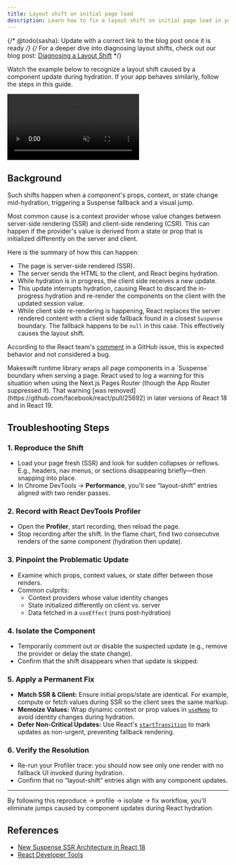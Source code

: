 ```yaml
---
title: Layout shift on initial page load 
description: Learn how to fix a layout shift on initial page load in your app
---
```


{/* @todo(sasha): Update with a correct link to the blog post once it is ready */}
{/* <Note>
For a deeper dive into diagnosing layout shifts, check out our blog post: [Diagnosing a Layout Shift](/blog/diagnosing-layout-shifts)
</Note> */}

Watch the example below to recognize a layout shift caused by a component update during hydration. If your app behaves similarly, follow the steps in this guide.

<Frame>
  <video
    muted
    loop
    playsInline
    controls
    title="Layout shift example"
    className="w-full aspect-video"
    src="/images/developer/guides/troubleshooting/layout-shift/layout-shift.mp4"
  ></video>
</Frame>

## Background

Such shifts happen when a component's props, context, or state change mid-hydration, triggering a Suspense fallback and a visual jump.

Most common cause is a context provider whose value changes between server-side rendering (SSR) and client-side rendering (CSR). This can happen if the provider's value is derived from a state or prop that is initialized differently on the server and client.

Here is the summary of how this can happen:
- The page is server-side rendered (SSR).
- The server sends the HTML to the client, and React begins hydration.
- While hydration is in progress, the client side receives a new update.
- This update interrupts hydration, causing React to discard the in-progress hydration and re-render the components on the client with the updated session value.
- While client side re-rendering is happening, React replaces the server rendered content with a client side fallback found in a closest `Suspense` boundary. The fallback happens to be `null` in this case. This effectively causes the layout shift.

According to the React team's [comment](https://github.com/facebook/react/issues/24476#issuecomment-1127800350) in a GitHub issue, this is expected behavior and not considered a bug.

<Info>
Makeswift runtime library wraps all page components in a `Suspense` boundary when serving a page.
</Info>

<Note>
React used to log a warning for this situation when using the Next.js Pages Router (though the App Router suppressed it). That warning [was removed](https://github.com/facebook/react/pull/25692) in later versions of React 18 and in React 19.
</Note>

## Troubleshooting Steps

### 1. Reproduce the Shift

- Load your page fresh (SSR) and look for sudden collapses or reflows. E.g., headers, nav menus, or sections disappearing briefly—then snapping into place.
- In Chrome DevTools → **Performance**, you'll see “layout-shift” entries aligned with two render passes.

### 2. Record with React DevTools Profiler

- Open the **Profiler**, start recording, then reload the page.
- Stop recording after the shift. In the flame chart, find two consecutive renders of the same component (hydration then update).

### 3. Pinpoint the Problematic Update

- Examine which props, context values, or state differ between those renders.
- Common culprits:
  - Context providers whose value identity changes
  - State initialized differently on client vs. server
  - Data fetched in a `useEffect` (runs post-hydration)

### 4. Isolate the Component

- Temporarily comment out or disable the suspected update (e.g., remove the provider or delay the state change).
- Confirm that the shift disappears when that update is skipped.

### 5. Apply a Permanent Fix

- **Match SSR & Client:** Ensure initial props/state are identical. For example, compute or fetch values during SSR so the client sees the same markup.
- **Memoize Values:** Wrap dynamic context or prop values in [`useMemo`](https://react.dev/reference/react/useMemo) to avoid identity changes during hydration.
- **Defer Non-Critical Updates:** Use React's [`startTransition`](https://react.dev/reference/react/startTransition) to mark updates as non-urgent, preventing fallback rendering.

### 6. Verify the Resolution

- Re-run your Profiler trace: you should now see only one render with no fallback UI invoked during hydration.
- Confirm that no “layout-shift” entries align with any component updates.

---

By following this reproduce → profile → isolate → fix workflow, you'll eliminate jumps caused by component updates during React hydration.

## References

- [New Suspense SSR Architecture in React 18](https://github.com/reactwg/react-18/discussions/37)
- [React Developer Tools](https://react.dev/learn/react-developer-tools)
